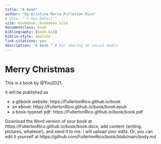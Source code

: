 ```yaml
--- 
title: "A Book"
author: "by Kristina Marie Fullerton Rico"
# date: "`r Sys.Date()`"
site: bookdown::bookdown_site
documentclass: book
bibliography: [book.bib]
biblio-style: apalike
link-citations: yes
description: "A book." # For sharing on social media
---
```


# Merry Christmas

This is a book by @You2021. 

It will be published as 

- a gitbook website: https://FullertonRico.github.io/book
- an ebook: https://FullertonRico.github.io/book/book.epub
- a book-typeset pdf: https://FullertonRico.github.io/book/book.pdf

Download the Word version of your book at https://FullertonRico.github.io/book/book.docx, add content (writing, pictures, whatever), and send it to me. I will upload your edits. Or, you can edit it yourself at https://github.com/FullertonRico/book/blob/main/body.md